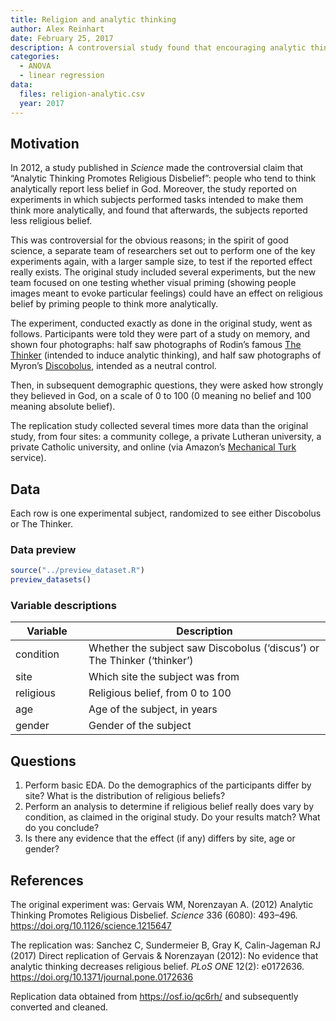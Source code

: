 ```yaml
---
title: Religion and analytic thinking
author: Alex Reinhart
date: February 25, 2017
description: A controversial study found that encouraging analytic thinking also reduced religious belief. A replication attempt collected much more data to try to confirm the hypothesis; is it supported by the data? A simple randomized experiment with continuous outcome and demographic controls.
categories:
  - ANOVA
  - linear regression
data:
  files: religion-analytic.csv
  year: 2017
---
```


## Motivation

In 2012, a study published in *Science* made the controversial claim that
“Analytic Thinking Promotes Religious Disbelief”: people who tend to think
analytically report less belief in God. Moreover, the study reported on
experiments in which subjects performed tasks intended to make them think more
analytically, and found that afterwards, the subjects reported less religious
belief.

This was controversial for the obvious reasons; in the spirit of good science, a
separate team of researchers set out to perform one of the key experiments
again, with a larger sample size, to test if the reported effect really exists.
The original study included several experiments, but the new team focused on one
testing whether visual priming (showing people images meant to evoke particular
feelings) could have an effect on religious belief by priming people to think
more analytically.

The experiment, conducted exactly as done in the original study, went as
follows. Participants were told they were part of a study on memory, and shown
four photographs: half saw photographs of Rodin’s famous [The
Thinker](https://en.wikipedia.org/wiki/The_Thinker) (intended to induce analytic
thinking), and half saw photographs of Myron’s
[Discobolus](https://en.wikipedia.org/wiki/Discobolus), intended as a neutral
control.

Then, in subsequent demographic questions, they were asked how strongly they
believed in God, on a scale of 0 to 100 (0 meaning no belief and 100 meaning
absolute belief).

The replication study collected several times more data than the original study,
from four sites: a community college, a private Lutheran university, a private
Catholic university, and online (via Amazon’s [Mechanical
Turk](https://en.wikipedia.org/wiki/Amazon_Mechanical_Turk) service).

## Data

Each row is one experimental subject, randomized to see either Discobolus or The
Thinker.

### Data preview

```r
source("../preview_dataset.R")
preview_datasets()
```

### Variable descriptions

| Variable | Description |
|----|-------------|
| condition |	Whether the subject saw Discobolus ('discus') or The Thinker ('thinker') |
| site |	Which site the subject was from |
| religious |	Religious belief, from 0 to 100 |
| age |	Age of the subject, in years |
| gender |	Gender of the subject  |

## Questions

1. Perform basic EDA. Do the demographics of the participants differ by site?
   What is the distribution of religious beliefs?
2. Perform an analysis to determine if religious belief really does vary by
   condition, as claimed in the original study. Do your results match? What do
   you conclude?
3. Is there any evidence that the effect (if any) differs by site, age or
   gender?


## References

The original experiment was: Gervais WM, Norenzayan A. (2012) Analytic Thinking
Promotes Religious Disbelief. *Science* 336 (6080): 493–496.
<https://doi.org/10.1126/science.1215647>

The replication was: Sanchez C, Sundermeier B, Gray K, Calin-Jageman RJ (2017)
Direct replication of Gervais & Norenzayan (2012): No evidence that analytic
thinking decreases religious belief. *PLoS ONE* 12(2): e0172636.
<https://doi.org/10.1371/journal.pone.0172636>

Replication data obtained from <https://osf.io/qc6rh/> and subsequently
converted and cleaned.
